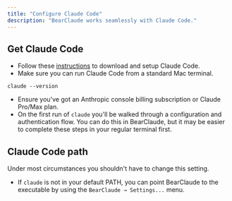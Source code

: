 ```yaml
---
title: "Configure Claude Code"
description: "BearClaude works seamlessly with Claude Code."
---
```


## Get Claude Code

* Follow these [instructions](https://docs.anthropic.com/en/docs/claude-code/setup) to download and setup Claude Code.
* Make sure you can run Claude Code from a standard Mac terminal. 
```
claude --version
```
* Ensure you've got an Anthropic console billing subscription or Claude Pro/Max plan.
* On the first run of `claude` you'll be walked through a configuration and authentication flow. You can do this in BearClaude, but it may be easier to complete these steps in your regular terminal first.

## Claude Code path

<Note>
Under most circumstances you shouldn't have to change this setting.
</Note>

* If `claude` is not in your default PATH, you can point BearClaude to the executable by using the `BearClaude → Settings...` menu.
